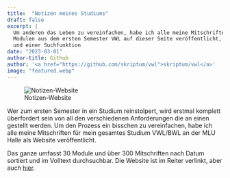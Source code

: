 ```yaml
---
title:  "Notizen meines Studiums"
draft: false
excerpt: |
  Um anderen das Leben zu vereinfachen, habe ich alle meine Mitschriften zu 
  Modulen aus dem ersten Semester VWL auf dieser Seite veröffentlicht, inklusive Zusammenfassungen
  und einer Suchfunktion
date: "2023-03-01"
author-title: Github
author: '<a href="https://github.com/skriptum/vwl">skriptum/vwl</a>'
image: "featured.webp"
---
```


![Notizen-Website](featured.jpg)

Wer zum ersten Semester in ein Studium reinstolpert, wird erstmal komplett überfordert sein von all den verschiedenen Anforderungen die an einen gestellt werden. Um den Prozess ein bisschen zu vereinfachen, habe ich alle meine Mitschriften für mein gesamtes Studium VWL/BWL an der MLU Halle als Website veröffentlicht.

Das ganze umfasst 30 Module und über 300 Mitschriften nach Datum sortiert und im Volltext durchsuchbar. Die Website ist im Reiter verlinkt, aber auch [hier](https://vwl.martenw.com).

